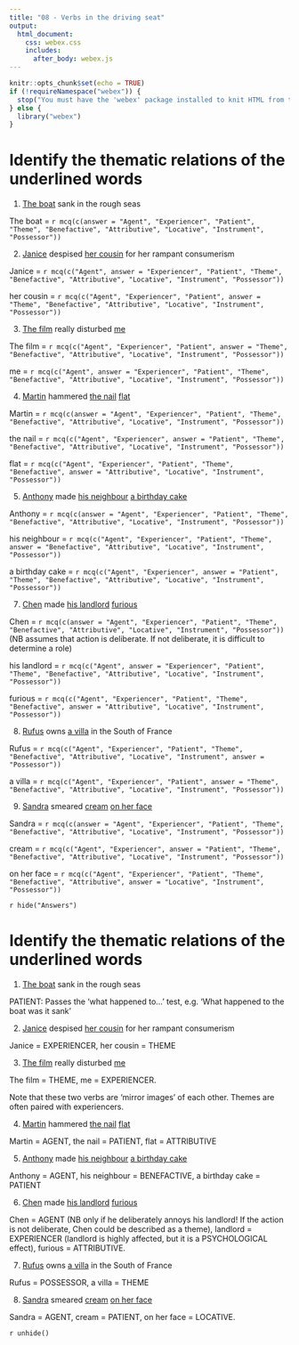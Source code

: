 ```yaml
---
title: "08 - Verbs in the driving seat"
output:
  html_document:
    css: webex.css
    includes:
      after_body: webex.js
---
```



```r
knitr::opts_chunk$set(echo = TRUE)
if (!requireNamespace("webex")) {
  stop("You must have the 'webex' package installed to knit HTML from this template.\n   devtools::install_github(\"dalejbarr/webex\")")
} else {
  library("webex")
}
```

# Identify the thematic relations of the underlined words

1. <u>The boat</u> sank in the rough seas

The boat = `r mcq(c(answer = "Agent", "Experiencer", "Patient", "Theme", "Benefactive", "Attributive", "Locative", "Instrument", "Possessor"))`

2. <u>Janice</u> despised <u>her cousin</u> for her rampant consumerism

Janice = `r mcq(c("Agent", answer = "Experiencer", "Patient", "Theme", "Benefactive", "Attributive", "Locative", "Instrument", "Possessor"))`

her cousin = `r mcq(c("Agent", "Experiencer", "Patient", answer = "Theme", "Benefactive", "Attributive", "Locative", "Instrument", "Possessor"))`

3. <u>The film</u> really disturbed <u>me</u>

The film = `r mcq(c("Agent", "Experiencer", "Patient", answer = "Theme", "Benefactive", "Attributive", "Locative", "Instrument", "Possessor"))`

me = `r mcq(c("Agent", answer = "Experiencer", "Patient", "Theme", "Benefactive", "Attributive", "Locative", "Instrument", "Possessor"))`

4. <u>Martin</u> hammered <u>the nail</u> <u>flat</u>

Martin = `r mcq(c(answer = "Agent", "Experiencer", "Patient", "Theme", "Benefactive", "Attributive", "Locative", "Instrument", "Possessor"))`

the nail = `r mcq(c("Agent", "Experiencer", answer = "Patient", "Theme", "Benefactive", "Attributive", "Locative", "Instrument", "Possessor"))`

flat = `r mcq(c("Agent", "Experiencer", "Patient", "Theme", "Benefactive", answer = "Attributive", "Locative", "Instrument", "Possessor"))`

5. <u>Anthony</u> made <u>his neighbour</u> <u>a birthday cake</u>

Anthony = `r mcq(c(answer = "Agent", "Experiencer", "Patient", "Theme", "Benefactive", "Attributive", "Locative", "Instrument", "Possessor"))`

his neighbour = `r mcq(c("Agent", "Experiencer", "Patient", "Theme", answer = "Benefactive", "Attributive", "Locative", "Instrument", "Possessor"))`

a birthday cake = `r mcq(c("Agent", "Experiencer", answer = "Patient", "Theme", "Benefactive", "Attributive", "Locative", "Instrument", "Possessor"))`

7. <u>Chen</u> made <u>his landlord</u> <u>furious</u>

Chen = `r mcq(c(answer = "Agent", "Experiencer", "Patient", "Theme", "Benefactive", "Attributive", "Locative", "Instrument", "Possessor"))` (NB assumes that action is deliberate. If not deliberate, it is difficult to determine a role)

his landlord = `r mcq(c("Agent", answer = "Experiencer", "Patient", "Theme", "Benefactive", "Attributive", "Locative", "Instrument", "Possessor"))`

furious = `r mcq(c("Agent", "Experiencer", "Patient", "Theme", "Benefactive", answer = "Attributive", "Locative", "Instrument", "Possessor"))`

8. <u>Rufus</u> owns <u>a villa</u> in the South of France

Rufus = `r mcq(c("Agent", "Experiencer", "Patient", "Theme", "Benefactive", "Attributive", "Locative", "Instrument", answer = "Possessor"))`

a villa = `r mcq(c("Agent", "Experiencer", "Patient", answer = "Theme", "Benefactive", "Attributive", "Locative", "Instrument", "Possessor"))`

9. <u>Sandra</u> smeared <u>cream</u> <u>on her face</u> 

Sandra = `r mcq(c(answer = "Agent", "Experiencer", "Patient", "Theme", "Benefactive", "Attributive", "Locative", "Instrument", "Possessor"))`

cream = `r mcq(c("Agent", "Experiencer", answer = "Patient", "Theme", "Benefactive", "Attributive", "Locative", "Instrument", "Possessor"))`

on her face = `r mcq(c("Agent", "Experiencer", "Patient", "Theme", "Benefactive", "Attributive", answer = "Locative", "Instrument", "Possessor"))`





`r hide("Answers")`

# Identify the thematic relations of the underlined words

1. <u>The boat</u> sank in the rough seas

PATIENT: Passes the 'what happened to...' test, e.g. 'What happened to the boat was it sank'

2. <u>Janice</u> despised <u>her cousin</u> for her rampant consumerism

Janice = EXPERIENCER, her cousin = THEME

3. <u>The film</u> really disturbed <u>me</u>

The film = THEME, me = EXPERIENCER.

Note that these two verbs are 'mirror images' of each other. Themes are often paired with experiencers.

4. <u>Martin</u> hammered <u>the nail</u> <u>flat</u>

Martin = AGENT, the nail = PATIENT, flat = ATTRIBUTIVE

5. <u>Anthony</u> made <u>his neighbour</u> <u>a birthday cake</u>

Anthony = AGENT, his neighbour = BENEFACTIVE, a birthday cake = PATIENT

6. <u>Chen</u> made <u>his landlord</u> <u>furious</u>

Chen = AGENT (NB only if he deliberately annoys his landlord! If the action is not deliberate, Chen could be described as a theme), landlord = EXPERIENCER (landlord is highly affected, but it is a PSYCHOLOGICAL effect), furious = ATTRIBUTIVE.

7. <u>Rufus</u> owns <u>a villa</u> in the South of France

Rufus = POSSESSOR, a villa = THEME

8. <u>Sandra</u> smeared <u>cream</u> <u>on her face</u>

Sandra = AGENT, cream = PATIENT, on her face = LOCATIVE.

`r unhide()`

